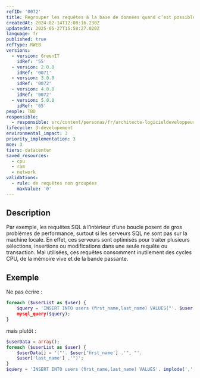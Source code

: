 ```yaml
---
refID: '0072'
title: Regrouper les requêtes à la base de données quand c’est possible
createdAt: 2024-02-14T12:08:16.230Z
updatedAt: 2025-05-27T15:58:27.020Z
language: fr
published: true
refType: RWEB
versions:
  - version: GreenIT
    idRef: '55'
  - version: 2.0.0
    idRef: '0071'
  - version: 3.0.0
    idRef: '0072'
  - version: 4.0.0
    idRef: '0072'
  - version: 5.0.0
    idRef: '65'
people: TBD
responsible:
  - responsible: src/content/personas/fr/architecte-logicieldeveloppeur.mdx
lifecycle: 3-developement
environmental_impact: 3
priority_implementation: 3
moe: 3
tiers: datacenter
saved_resources:
  - cpu
  - ram
  - network
validations:
  - rule: de requêtes non groupées
    maxValue: '0'
---
```


## Description

Par exemple, les requêtes SQL à l’intérieur d’une boucle posent de gros problèmes de performance, surtout si les serveurs SQL ne sont pas sur la machine locale. En effet, ces serveurs sont optimisés pour traiter plusieurs sélections, insertions ou modifications dans une seule requête ou transaction. Mal utilisées, ces requêtes consomment inutilement des cycles CPU, de la mémoire vive et de la bande passante.

## Exemple

Ne pas écrire :

```php
foreach ($userList as $user) {
    $query = 'INSERT INTO users (ﬁrst_name,last_name) VALUES("'. $user['ﬁrst_name'] .'", "'. $user['last_ name'] .'")';
    mysql_query($query);
}
```

mais plutôt :

```php
$userData = array();
foreach ($userList as $user) {
    $userData[] = '("'. $user['ﬁrst_name'] .'", "'.
    $user['last_name'] .'")';
}
$query = 'INSERT INTO users (ﬁrst_name,last_name) VALUES'. implode(',', $userData); mysql_query($query);
```
